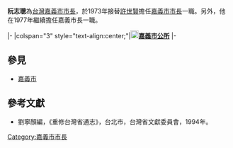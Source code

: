 '''阮志聰'''為[[台灣|台灣]][[嘉義市_(縣轄市)|嘉義市]][[嘉義市市長|市長]]，於1973年接替[[許世賢|許世賢]]擔任[[嘉義市_(縣轄市)|嘉義市]][[嘉義市市長|市長]]一職。另外，他在1977年繼續擔任嘉義市長一職。

{{start box}}
{{s-gov}}
|-
|colspan="3" style="text-align:center;"|'''[[File:Seal_of_Chiayi_City_in_Japanese_Rule.svg|18px]][[嘉義市政府|嘉義市公所]]'''
|-
{{s-before|[[許世賢|許世賢]]}}
{{s-title|[[嘉義市市長|嘉義市市長]]<br><small>第七、八屆<br>1973年4月1日－1982年6月30日}}
{{s-after|[[許世賢|許世賢]]}}
{{end box}}

==參見==
*[[嘉義市|嘉義市]]
==參考文獻==
*劉寧顏編，《重修台灣省通志》，台北市，台灣省文獻委員會，1994年。

{{TW-poli-bio-stub}}
{{嘉義市市長}}

{{DEFAULTSORT:Ruan阮志聰}}
[[Category:嘉義市市長|Category:嘉義市市長]]
